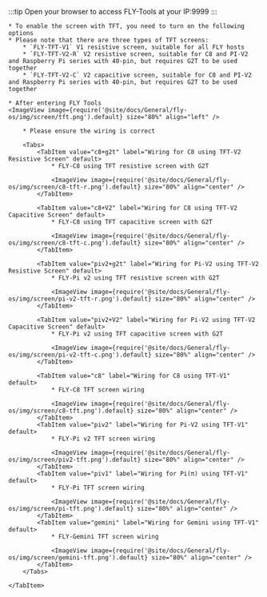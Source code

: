 
:::tip
Open your browser to access FLY-Tools at your IP:9999
:::

    * To enable the screen with TFT, you need to turn on the following options
    * Please note that there are three types of TFT screens:
        * `FLY-TFT-V1` V1 resistive screen, suitable for all FLY hosts
        * `FLY-TFT-V2-R` V2 resistive screen, suitable for C8 and PI-V2 and Raspberry Pi series with 40-pin, but requires G2T to be used together
        * `FLY-TFT-V2-C` V2 capacitive screen, suitable for C8 and PI-V2 and Raspberry Pi series with 40-pin, but requires G2T to be used together

    * After entering FLY Tools
    <ImageView image={require('@site/docs/General/fly-os/img/screen/tft.png').default} size="80%" align="left" />

<Tabs>
    <TabItem value="TFT" label="TFT Wiring" default>

        * Please ensure the wiring is correct

        <Tabs>
            <TabItem value="c8+g2t" label="Wiring for C8 using TFT-V2 Resistive Screen" default>
                * FLY-C8 using TFT resistive screen with G2T

                <ImageView image={require('@site/docs/General/fly-os/img/screen/c8-tft-r.png').default} size="80%" align="center" />
            </TabItem>

            <TabItem value="c8+V2" label="Wiring for C8 using TFT-V2 Capacitive Screen" default>
                * FLY-C8 using TFT capacitive screen with G2T

                <ImageView image={require('@site/docs/General/fly-os/img/screen/c8-tft-c.png').default} size="80%" align="center" />
            </TabItem>

            <TabItem value="piv2+g2t" label="Wiring for Pi-V2 using TFT-V2 Resistive Screen" default>
                * FLY-Pi v2 using TFT resistive screen with G2T

                <ImageView image={require('@site/docs/General/fly-os/img/screen/pi-v2-tft-r.png').default} size="80%" align="center" />
            </TabItem>

            <TabItem value="piv2+V2" label="Wiring for Pi-V2 using TFT-V2 Capacitive Screen" default>
                * FLY-Pi v2 using TFT capacitive screen with G2T

                <ImageView image={require('@site/docs/General/fly-os/img/screen/pi-v2-tft-c.png').default} size="80%" align="center" />
            </TabItem>

            <TabItem value="c8" label="Wiring for C8 using TFT-V1" default>
                * FLY-C8 TFT screen wiring

                <ImageView image={require('@site/docs/General/fly-os/img/screen/c8-tft.png').default} size="80%" align="center" />
            </TabItem>
            <TabItem value="piv2" label="Wiring for Pi-V2 using TFT-V1" default>
                * FLY-Pi v2 TFT screen wiring

                <ImageView image={require('@site/docs/General/fly-os/img/screen/piv2-tft.png').default} size="80%" align="center" />
            </TabItem>
            <TabItem value="piv1" label="Wiring for Pi(π) using TFT-V1" default>
                * FLY-Pi TFT screen wiring

                <ImageView image={require('@site/docs/General/fly-os/img/screen/pi-tft.png').default} size="80%" align="center" />
            </TabItem>
            <TabItem value="gemini" label="Wiring for Gemini using TFT-V1" default>
                * FLY-Gemini TFT screen wiring
                
                <ImageView image={require('@site/docs/General/fly-os/img/screen/gemini-tft.png').default} size="80%" align="center" />
            </TabItem>
        </Tabs>

    </TabItem>
</Tabs>